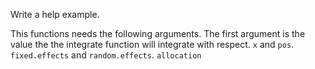 Write a help example.

This functions needs the following arguments. The first argument is the value the the integrate function will integrate with respect. `x` and `pos`.  `fixed.effects` and `random.effects`. `allocation`
